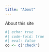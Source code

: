 ```yaml
---
title: "About"
---
```


<!-- 
To Do:
- [] Add Xcode, maybe MacPorts
- [] Add the copy-paste thing to the homebrew install
- [] More detailed git tutorial. check the course and here https://git-scm.com/downloads
- [] Add this https://education.github.com/git-cheat-sheet-education.pdf
-->


About this site


```r
#| echo: true
#| code-fold: true
#| eval: false
co <- c("check")
```